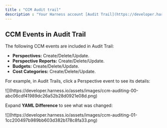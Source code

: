 ```yaml
---
title : "CCM Audit trail"
description : "Your Harness account [Audit Trail](https://developer.harness.io/docs/platform/governance/audit-trail/) includes events for CCM changes."
---
```



## CCM Events in Audit Trail

The following CCM events are included in Audit Trail:

- **Perspectives:** Create/Delete/Update.
- **Perspective Reports:** Create/Delete/Update.
- **Budgets:** Create/Delete/Update.
- **Cost Categories:** Create/Delete/Update.

For example, in Audit Trails, click a Perspective event to see its details:

<Frame>
![](https://developer.harness.io/assets/images/ccm-auditing-00-abc06cdf41989dc26a52b28d0921e08d.png)
</Frame>

Expand **YAML Difference** to see what was changed:

<Frame>
![](https://developer.harness.io/assets/images/ccm-auditing-01-1cc200497b989bb603d382b178c8fa33.png)
</Frame>
